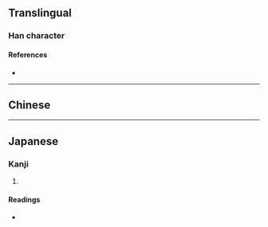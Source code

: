 {{character info/new}}
==Translingual==

===Han character===
{{Han char|rn=85|rad=水|as=08|sn=11|four=32100|canj=EHBN|ids=⿰氵制}}

====References====
* {{Han ref|kx=0630.040|dkj=17646|dj=1032.060|hdz=31651.040|uh=6DDB|ud=28123|bh=D5F4|bd=54772}}

----

==Chinese==
{{zh-see|浙|v}}

----

==Japanese==

===Kanji===
{{ja-kanji|grade=|rs=水08}}

# {{rfdef|ja|sort=水08}}

====Readings====
* {{ja-readings|on=[[せい]] (sei), [[せつ]] (setsu), [[せち]] (sechi)|kun=}}